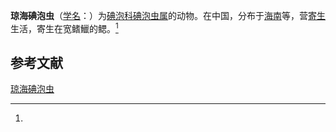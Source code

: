 {{Speciesbox
| name = 琼海碘泡虫
| status = 
| status_system = 
| image = 
| genus = Myxobolus
| species = chiunghaiensis
| authority = (Chen, 1998)<ref name='id9523'>{{cite web| url =http://www.bioinfo.cn/db05/BjdwSpecies.php?action=view&id=9523| title =琼海碘泡虫| work =《中国动物物种编目数据库》| publisher =中国科学院微生物研究所| author =中国科学院动物研究所| accessdate =2009-04-16| deadurl =yes| archiveurl =https://web.archive.org/web/20160305093216/http://www.bioinfo.cn/db05/BjdwSpecies.php?action=view&id=9523| archivedate =2016-03-05}}</ref>
}}

'''琼海碘泡虫'''（[[学名|学名]]：{{lang|la|''Myxobolus chiunghaiensis''}}）为[[碘泡科|碘泡科]][[碘泡虫属|碘泡虫属]]的动物。在中国，分布于[[海南|海南]]等，营[[寄生|寄生]]生活，寄生在宽鳍鱲的鳃。<ref name='id9523'/>

== 参考文献 ==
{{reflist}}

{{Wikispecies|Myxobolus chiunghaiensis}}

[[Category:碘泡虫属|琼海碘泡虫]]


{{Cnidarian-stub}}